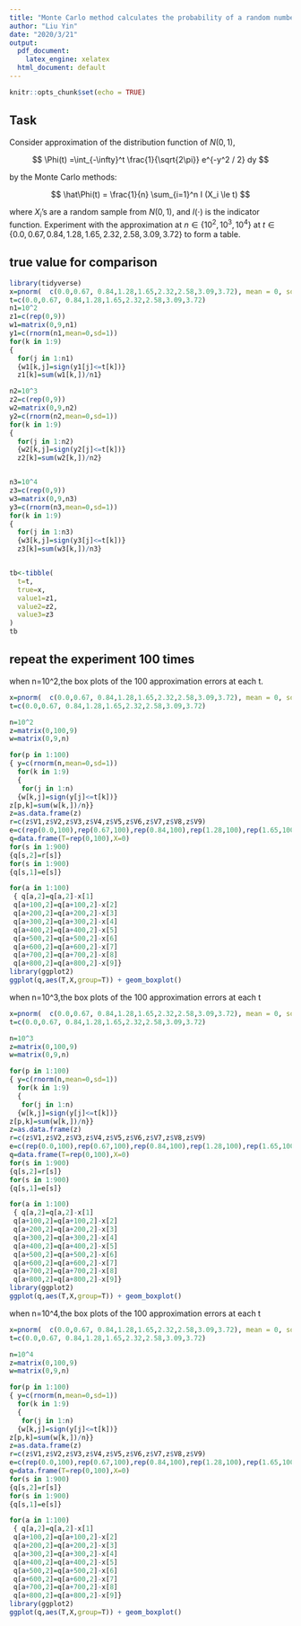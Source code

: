 ```yaml
---
title: "Monte Carlo method calculates the probability of a random number"
author: "Liu Yin"
date: "2020/3/21"
output:
  pdf_document: 
    latex_engine: xelatex
  html_document: default
---
```


```r
knitr::opts_chunk$set(echo = TRUE)
```
## Task
Consider approximation of the distribution function of $N(0,1)$,

$$
\Phi(t) =\int_{-\infty}^t \frac{1}{\sqrt{2\pi}} e^{-y^2 / 2} dy
$$

by the Monte Carlo methods:

$$
\hat\Phi(t) = \frac{1}{n} \sum_{i=1}^n I (X_i \le  t)
$$

where $X_i$'s are a random sample from $N(0, 1)$, and $I(\cdot)$ is
the indicator function. Experiment with the approximation at
$n \in \{10^2, 10^3, 10^4\}$ at
$t \in \{0.0, 0.67, 0.84, 1.28, 1.65, 2.32, 2.58, 3.09, 3.72\}$ to
form a table.

## true value for comparison

```r
library(tidyverse)
x=pnorm(  c(0.0,0.67, 0.84,1.28,1.65,2.32,2.58,3.09,3.72), mean = 0, sd = 1, lower.tail = TRUE, log.p = FALSE )
t=c(0.0,0.67, 0.84,1.28,1.65,2.32,2.58,3.09,3.72)
n1=10^2
z1=c(rep(0,9))
w1=matrix(0,9,n1)
y1=c(rnorm(n1,mean=0,sd=1))
for(k in 1:9)
{
  for(j in 1:n1)
  {w1[k,j]=sign(y1[j]<=t[k])}
  z1[k]=sum(w1[k,])/n1}

n2=10^3
z2=c(rep(0,9))
w2=matrix(0,9,n2)
y2=c(rnorm(n2,mean=0,sd=1))
for(k in 1:9)
{
  for(j in 1:n2)
  {w2[k,j]=sign(y2[j]<=t[k])}
  z2[k]=sum(w2[k,])/n2}


n3=10^4
z3=c(rep(0,9))
w3=matrix(0,9,n3)
y3=c(rnorm(n3,mean=0,sd=1))
for(k in 1:9)
{
  for(j in 1:n3)
  {w3[k,j]=sign(y3[j]<=t[k])}
  z3[k]=sum(w3[k,])/n3}


tb<-tibble(
  t=t,
  true=x,
  value1=z1,
  value2=z2,
  value3=z3
)
tb
```


## repeat the experiment 100 times

when n=10^2,the box plots of the 100 approximation errors at each t.
```r
x=pnorm(  c(0.0,0.67, 0.84,1.28,1.65,2.32,2.58,3.09,3.72), mean = 0, sd = 1, lower.tail = TRUE, log.p = FALSE )
t=c(0.0,0.67, 0.84,1.28,1.65,2.32,2.58,3.09,3.72)

n=10^2
z=matrix(0,100,9)
w=matrix(0,9,n)

for(p in 1:100)
{ y=c(rnorm(n,mean=0,sd=1))
  for(k in 1:9)
  {
   for(j in 1:n)
  {w[k,j]=sign(y[j]<=t[k])}
z[p,k]=sum(w[k,])/n}}
z=as.data.frame(z)
r=c(z$V1,z$V2,z$V3,z$V4,z$V5,z$V6,z$V7,z$V8,z$V9)
e=c(rep(0.0,100),rep(0.67,100),rep(0.84,100),rep(1.28,100),rep(1.65,100),rep(2.32,100),rep(2.58,100),rep(3.09,100),rep(3.72,100))
q=data.frame(T=rep(0,100),X=0)
for(s in 1:900)
{q[s,2]=r[s]}
for(s in 1:900)
{q[s,1]=e[s]}

for(a in 1:100)
 { q[a,2]=q[a,2]-x[1]
 q[a+100,2]=q[a+100,2]-x[2]
 q[a+200,2]=q[a+200,2]-x[3]
 q[a+300,2]=q[a+300,2]-x[4]
 q[a+400,2]=q[a+400,2]-x[5]
 q[a+500,2]=q[a+500,2]-x[6]
 q[a+600,2]=q[a+600,2]-x[7]
 q[a+700,2]=q[a+700,2]-x[8]
 q[a+800,2]=q[a+800,2]-x[9]}
library(ggplot2)
ggplot(q,aes(T,X,group=T)) + geom_boxplot()
```

when n=10^3,the box plots of the 100 approximation errors at each t

```r
x=pnorm(  c(0.0,0.67, 0.84,1.28,1.65,2.32,2.58,3.09,3.72), mean = 0, sd = 1, lower.tail = TRUE, log.p = FALSE )
t=c(0.0,0.67, 0.84,1.28,1.65,2.32,2.58,3.09,3.72)

n=10^3
z=matrix(0,100,9)
w=matrix(0,9,n)

for(p in 1:100)
{ y=c(rnorm(n,mean=0,sd=1))
  for(k in 1:9)
  {
   for(j in 1:n)
  {w[k,j]=sign(y[j]<=t[k])}
z[p,k]=sum(w[k,])/n}}
z=as.data.frame(z)
r=c(z$V1,z$V2,z$V3,z$V4,z$V5,z$V6,z$V7,z$V8,z$V9)
e=c(rep(0.0,100),rep(0.67,100),rep(0.84,100),rep(1.28,100),rep(1.65,100),rep(2.32,100),rep(2.58,100),rep(3.09,100),rep(3.72,100))
q=data.frame(T=rep(0,100),X=0)
for(s in 1:900)
{q[s,2]=r[s]}
for(s in 1:900)
{q[s,1]=e[s]}

for(a in 1:100)
 { q[a,2]=q[a,2]-x[1]
 q[a+100,2]=q[a+100,2]-x[2]
 q[a+200,2]=q[a+200,2]-x[3]
 q[a+300,2]=q[a+300,2]-x[4]
 q[a+400,2]=q[a+400,2]-x[5]
 q[a+500,2]=q[a+500,2]-x[6]
 q[a+600,2]=q[a+600,2]-x[7]
 q[a+700,2]=q[a+700,2]-x[8]
 q[a+800,2]=q[a+800,2]-x[9]}
library(ggplot2)
ggplot(q,aes(T,X,group=T)) + geom_boxplot()
```

when n=10^4,the box plots of the 100 approximation errors at each t

```r
x=pnorm(  c(0.0,0.67, 0.84,1.28,1.65,2.32,2.58,3.09,3.72), mean = 0, sd = 1)
t=c(0.0,0.67, 0.84,1.28,1.65,2.32,2.58,3.09,3.72)

n=10^4
z=matrix(0,100,9)
w=matrix(0,9,n)

for(p in 1:100)
{ y=c(rnorm(n,mean=0,sd=1))
  for(k in 1:9)
  {
   for(j in 1:n)
  {w[k,j]=sign(y[j]<=t[k])}
z[p,k]=sum(w[k,])/n}}
z=as.data.frame(z)
r=c(z$V1,z$V2,z$V3,z$V4,z$V5,z$V6,z$V7,z$V8,z$V9)
e=c(rep(0.0,100),rep(0.67,100),rep(0.84,100),rep(1.28,100),rep(1.65,100),rep(2.32,100),rep(2.58,100),rep(3.09,100),rep(3.72,100))
q=data.frame(T=rep(0,100),X=0)
for(s in 1:900)
{q[s,2]=r[s]}
for(s in 1:900)
{q[s,1]=e[s]}

for(a in 1:100)
 { q[a,2]=q[a,2]-x[1]
 q[a+100,2]=q[a+100,2]-x[2]
 q[a+200,2]=q[a+200,2]-x[3]
 q[a+300,2]=q[a+300,2]-x[4]
 q[a+400,2]=q[a+400,2]-x[5]
 q[a+500,2]=q[a+500,2]-x[6]
 q[a+600,2]=q[a+600,2]-x[7]
 q[a+700,2]=q[a+700,2]-x[8]
 q[a+800,2]=q[a+800,2]-x[9]}
library(ggplot2)
ggplot(q,aes(T,X,group=T)) + geom_boxplot()
```
